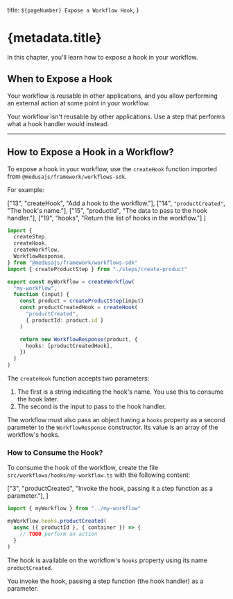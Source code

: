   title: `${pageNumber} Expose a Workflow Hook`,
}

# {metadata.title}

In this chapter, you'll learn how to expose a hook in your workflow.

## When to Expose a Hook

<Note title="Expose workflow hooks when" type="success">

Your workflow is reusable in other applications, and you allow performing an external action at some point in your workflow.

</Note>

<Note title="Don't expose workflow hooks if" type="error">

Your workflow isn't reusable by other applications. Use a step that performs what a hook handler would instead.

</Note>

---

## How to Expose a Hook in a Workflow?

To expose a hook in your workflow, use the `createHook` function imported from `@medusajs/framework/workflows-sdk`.

For example:

  ["13", "createHook", "Add a hook to the workflow."],
  ["14", `"productCreated"`, "The hook's name."],
  ["15", "productId", "The data to pass to the hook handler."],
  ["19", "hooks", "Return the list of hooks in the workflow."]
]

```ts title="src/workflows/my-workflow/index.ts" highlights={hookHighlights}
import {
  createStep,
  createHook,
  createWorkflow,
  WorkflowResponse,
} from "@medusajs/framework/workflows-sdk"
import { createProductStep } from "./steps/create-product"

export const myWorkflow = createWorkflow(
  "my-workflow", 
  function (input) {
    const product = createProductStep(input)
    const productCreatedHook = createHook(
      "productCreated", 
      { productId: product.id }
    )

    return new WorkflowResponse(product, {
      hooks: [productCreatedHook],
    })
  }
)
```

The `createHook` function accepts two parameters:

1. The first is a string indicating the hook's name. You use this to consume the hook later.
2. The second is the input to pass to the hook handler.

The workflow must also pass an object having a `hooks` property as a second parameter to the `WorkflowResponse` constructor. Its value is an array of the workflow's hooks.

### How to Consume the Hook?

To consume the hook of the workflow, create the file `src/workflows/hooks/my-workflow.ts` with the following content:

  ["3", "productCreated", "Invoke the hook, passing it a step function as a parameter."],
]

```ts title="src/workflows/hooks/my-workflow.ts" highlights={handlerHighlights}
import { myWorkflow } from "../my-workflow"

myWorkflow.hooks.productCreated(
  async ({ productId }, { container }) => {
    // TODO perform an action
  }
)
```

The hook is available on the workflow's `hooks` property using its name `productCreated`.

You invoke the hook, passing a step function (the hook handler) as a parameter.
